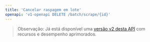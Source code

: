 ```yaml
---
title: 'Cancelar raspagem em lote'
openapi: 'v1-openapi DELETE /batch/scrape/{id}'
---
```


> Observação: Já está disponível uma [versão v2 desta API](/pt-BR/api-reference/endpoint/batch-scrape-delete) com recursos e desempenho aprimorados.